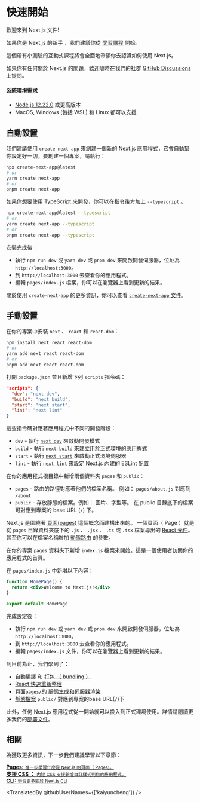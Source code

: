 # 快速開始

歡迎來到 Next.js 文件!

如果你是 Next.js 的新手 ，我們建議你從 [學習課程](https://nextjs.org/learn/basics/create-nextjs-app) 開始。

這個帶有小測驗的互動式課程將會全面地帶領你去認識如何使用 Next.js。

如果你有任何關於 Next.js 的問題，歡迎隨時在我們的社群 [GitHub Discussions](https://github.com/vercel/next.js/discussions) 上提問。 

#### 系統環境需求

- [Node.js 12.22.0](https://nodejs.org/) 或更高版本
- MacOS, Windows (包括 WSL) 和 Linux 都可以支援

## 自動設置

我們建議使用 `create-next-app` 來創建一個新的 Next.js 應用程式，它會自動幫你設定好一切。要創建一個專案，請執行：

```bash
npx create-next-app@latest
# or
yarn create next-app
# or
pnpm create next-app
```

如果你想要使用 TypeScript 來開發，你可以在指令後方加上 `--typescript` 。

```bash
npx create-next-app@latest --typescript
# or
yarn create next-app --typescript
# or
pnpm create next-app --typescript
```

安裝完成後：

- 執行 `npm run dev` 或 `yarn dev` 或 `pnpm dev` 來開啟開發伺服器，位址為 `http://localhost:3000`。
- 到 `http://localhost:3000` 去查看你的應用程式。
- 編輯 `pages/index.js` 檔案，你可以在瀏覽器上看到更新的結果。

關於使用 `create-next-app` 的更多資訊，你可以查看 [`create-next-app` 文件](/docs/api-reference/create-next-app.md)。

## 手動設置

在你的專案中安裝 `next` 、 `react` 和 `react-dom`：

```bash
npm install next react react-dom
# or
yarn add next react react-dom
# or
pnpm add next react react-dom
```

打開 `package.json` 並且新增下列 `scripts` 指令碼：

```json
"scripts": {
  "dev": "next dev",
  "build": "next build",
  "start": "next start",
  "lint": "next lint"
}
```

這些指令碼對應著應用程式中不同的開發階段：

- `dev` - 執行 [`next dev`](/docs/api-reference/cli.md#development) 來啟動開發模式
- `build` - 執行 [`next build`](/docs/api-reference/cli.md#build) 來建立用於正式環境的應用程式
- `start` - 執行 [`next start`](/docs/api-reference/cli.md#production) 來啟動正式環境伺服器
- `lint` - 執行 [`next lint`](/docs/api-reference/cli.md#lint) 來設定 Next.js 內建的 ESLint 配置

在你的應用程式根目錄中新增兩個資料夾 `pages` 和 `public`：

- `pages` - 路由的路徑對應著他們的檔案名稱。 例如： `pages/about.js` 對應到 `/about`
- `public` - 存放靜態的檔案。例如： 圖片、字型等。 在 public 目錄底下的檔案可對應到專案的 base URL (`/`) 下。 

Next.js 是圍繞著 [頁面(pages)](/docs/basic-features/pages.md) 這個概念而建構出來的。 一個頁面（ Page ）就是從 `pages` 目錄資料夾底下的 `.js` 、 `.jsx` 、 `.ts` 或 `.tsx` 檔案導出的 [React 元件](https://reactjs.org/docs/components-and-props.html)。 甚至你可以在檔案名稱增加 [動態路由](/docs/routing/dynamic-routes) 的參數。

在你的專案 `pages` 資料夾下新增 `index.js` 檔案來開始。這是一個使用者訪問你的應用程式的首頁。

在 `pages/index.js` 中新增以下內容：

```jsx
function HomePage() {
  return <div>Welcome to Next.js!</div>
}

export default HomePage
```

完成設定後：

- 執行 `npm run dev` 或 `yarn dev` 或 `pnpm dev` 來開啟開發伺服器，位址為 `http://localhost:3000`。
- 到 `http://localhost:3000` 去查看你的應用程式。
- 編輯 `pages/index.js` 文件，你可以在瀏覽器上看到更新的結果。

到目前為止，我們學到了：

- 自動編譯 和 [打包 （ bundling ）](/docs/advanced-features/compiler.md) 
- [React 快速重新整理](https://nextjs.org/blog/next-9-4#fast-refresh)
- 頁面[`pages/`](/docs/basic-features/pages.md)的 [靜態生成和伺服器渲染](/docs/basic-features/data-fetching/overview.md)
- [靜態檔案](/docs/basic-features/static-file-serving.md) `public/` 對應到專案的base URL(`/`)下 

此外，任何 Next.js 應用程式從一開始就可以投入到正式環境使用。詳情請閱讀更多我們的[部署文件](/docs/deployment.md)。


## 相關

為獲取更多資訊，下一步我們建議學習以下章節：

<div className="card">
  <a href="/docs/basic-features/pages.md">
    <b>Pages:</b>
    <small>進一步學習什麼是 Next.js 的頁面（ Pages)。</small>
  </a>
</div>

<div className="card">
  <a href="/docs/basic-features/built-in-css-support.md">
    <b>支援 CSS ：</b>
    <small>內建 CSS 支援新增自訂樣式到你的應用程式。</small>
  </a>
</div>

<div className="card">
  <a href="/docs/api-reference/cli.md">
    <b>CLI:</b>
    <small>學習更多關於 Next.js CLI</small>
  </a>
</div>

<TranslatedBy githubUserNames={['kaiyuncheng']} />
